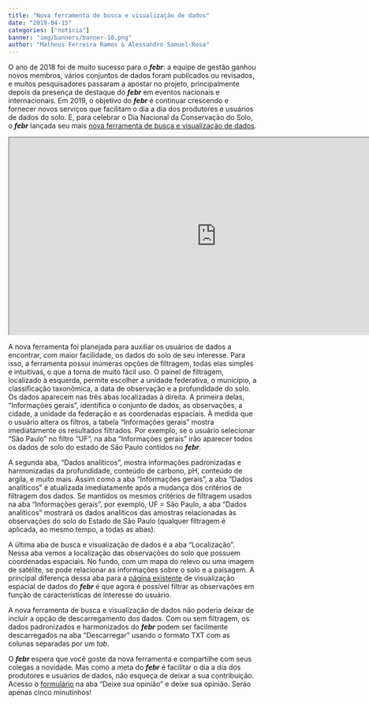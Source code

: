 ```yaml
---
title: "Nova ferramenta de busca e visualização de dados"
date: "2019-04-15"
categories: ["notícia"]
banner: "img/banners/banner-10.png"
author: "Matheus Ferreira Ramos & Alessandro Samuel-Rosa"
---
```


O ano de 2018 foi de muito sucesso para o ___febr___: a equipe de gestão ganhou novos membros, vários conjuntos de dados foram publicados ou revisados, e muitos pesquisadores passaram a apostar no projeto, principalmente depois da presença de destaque do ___febr___ em eventos nacionais e internacionais. Em 2019, o objetivo do ___febr___ é continuar crescendo e fornecer novos serviços que facilitam o dia a dia dos produtores e usuários de dados do solo. E, para celebrar o Dia Nacional da Conservação do Solo, o ___febr___ lançada seu mais [nova ferramenta de busca e visualização de dados][nova].

[nova]: https://pedometria.shinyapps.io/febr/

<iframe height="400" width="840" src="https://pedometria.shinyapps.io/febr/"></iframe>

A nova ferramenta foi planejada para auxiliar os usuários de dados a encontrar, com maior facilidade, os dados do solo de seu interesse. Para isso, a ferramenta possui inúmeras opções de filtragem, todas elas simples e intuitivas, o que a torna de muito fácil uso. O painel de filtragem, localizado à esquerda, permite escolher a unidade federativa, o município, a classificação taxonômica, a data de observação e a profundidade do solo. Os dados aparecem nas três abas localizadas à direita. A primeira delas, “Informações gerais”, identifica o conjunto de dados, as observações, a cidade, a unidade da federação e as coordenadas espaciais. À medida que o usuário altera os filtros, a tabela “Informações gerais” mostra imediatamente os resultados filtrados. Por exemplo, se o usuário selecionar “São Paulo” no filtro “UF”, na aba “Informações gerais” irão aparecer todos os dados de solo do estado de São Paulo contidos no ___febr___.

A segunda aba, “Dados analíticos”, mostra informações padronizadas e harmonizadas da profundidade, conteúdo de carbono, pH, conteúdo de argila, e muito mais. Assim como a aba "Informações gerais", a aba “Dados analíticos” é atualizada imediatamente após a mudança dos critérios de filtragem dos dados. Se mantidos os mesmos critérios de filtragem usados na aba "Informações gerais", por exemplo, UF = São Paulo, a aba "Dados analíticos" mostrará os dados analíticos das amostras relacionadas às observações do solo do Estado de São Paulo (qualquer filtragem é aplicada, ao mesmo tempo, a todas as abas).

A última aba de busca e visualização de dados é a aba “Localização”. Nessa aba vemos a localização das observações do solo que possuem coordenadas espaciais. No fundo, com um mapa do relevo ou uma imagem de satélite, se pode relacionar as informações sobre o solo e a paisagem. A principal diferença dessa aba para a [página existente][mapa] de visualização espacial de dados do ___febr___ é que agora é possível filtrar as observações em função de características de interesse do usuário.

[mapa]: http://coral.ufsm.br/febr/view.html

A nova ferramenta de busca e visualização de dados não poderia deixar de incluir a opção de descarregamento dos dados. Com ou sem filtragem, os dados padronizados e harmonizados do ___febr___ podem ser facilmente descarregados na aba "Descarregar" usando o formato TXT com as colunas separadas por um _tab_.

O ___febr___ espera que você goste da nova ferramenta e compartilhe com seus colegas a novidade. Mas como a meta do ___febr___ é facilitar o dia a dia dos produtores e usuários de dados, não esqueça de deixar a sua contribuição. Acesso o [formulário][link] na aba "Deixe sua opinião" e deixe sua opinião. Serão apenas cinco minutinhos!

[link]:  https://forms.gle/4L8WU6HjoLSUZBLc7
